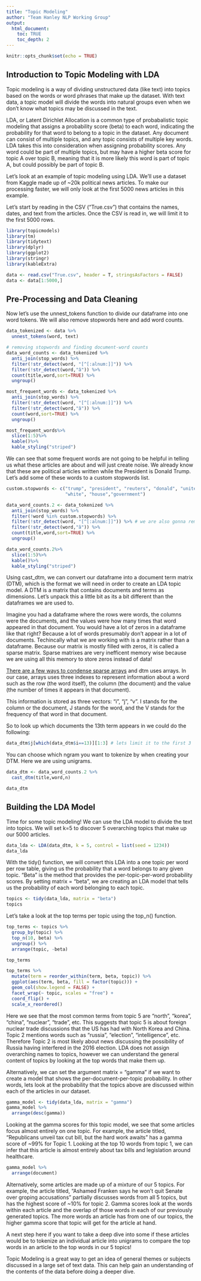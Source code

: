 ```yaml
---
title: "Topic Modeling"
author: "Team Hanley NLP Working Group"
output:
  html_document:
    toc: TRUE
    toc_depth: 2
---
```


```r
knitr::opts_chunk$set(echo = TRUE)
```

## Introduction to Topic Modeling with LDA
Topic modeling is a way of dividing unstructured data (like text) into topics based on the words or word phrases that make up the dataset. With text data, a topic model will divide the words into natural groups even when we don't know what topics may be discussed in the text.

LDA, or Latent Dirichlet Allocation is a common type of probabalistic topic modeling that assigns a probability score (beta) to each word, indicating the probability for that word to belong to a topic in the dataset. Any document can consist of multiple topics, and any topic consists of multiple key words. LDA takes this into consideration when assigning probability scores. Any word could be part of multiple topics, but may have a higher beta score for topic A over topic B, meaning that it is more likely this word is part of topic A, but could possibly be part of topic B.


Let's look at an example of topic modeling using LDA. We'll use a dataset from Kaggle made up of ~20k political news articles. To make our processing faster, we will only look at the first 5000 news articles in this example. 

Let's start by reading in the CSV ("True.csv") that contains the names, dates, and text from the articles. Once the CSV is read in, we will limit it to the first 5000 rows.
```r
library(topicmodels)
library(tm)
library(tidytext)
library(dplyr)
library(ggplot2)
library(stringr)
library(kableExtra)

data <- read.csv("True.csv", header = T, stringsAsFactors = FALSE)
data <- data[1:5000,]

```

## Pre-Processing and Data Cleaning
Now let's use the unnest_tokens function to divide our dataframe into one word tokens. We will also remove stopwords here and add word counts. 

```r
data_tokenized <- data %>% 
  unnest_tokens(word, text)

# removing stopwords and finding document-word counts
data_word_counts <- data_tokenized %>%
  anti_join(stop_words) %>%
  filter(!str_detect(word, "[^[:alnum:]]")) %>%
  filter(!str_detect(word,"â")) %>%
  count(title,word,sort=TRUE) %>%
  ungroup()

most_frequent_words <- data_tokenized %>%
  anti_join(stop_words) %>%
  filter(!str_detect(word, "[^[:alnum:]]")) %>%
  filter(!str_detect(word,"â")) %>%
  count(word,sort=TRUE) %>%
  ungroup()  

most_frequent_words%>%
  slice(1:5)%>%
  kable()%>%
  kable_styling("striped")

```

We can see that some frequent words are not going to be helpful in telling us what these articles are about and will just create noise. We already know that these are political articles written while the President is Donald Trump. Let's add some of these words to a custom stopwords list.

```r
custom.stopwords <- c("trump", "president", "reuters", "donald", "united","told",
                      "white", "house","government")

data_word_counts.2 <- data_tokenized %>%
  anti_join(stop_words) %>%
  filter(!word %in% custom.stopwords) %>%
  filter(!str_detect(word, "[^[:alnum:]]")) %>% # we are also gonna remove some irregularities
  filter(!str_detect(word,"â")) %>%
  count(title,word,sort=TRUE) %>%
  ungroup()

data_word_counts.2%>%
  slice(1:5)%>%
  kable()%>%
  kable_styling("striped")

```

Using cast_dtm, we can convert our dataframe into a document term matrix (DTM), which is the format we will need in order to create an LDA topic model. A DTM is a matrix that contains documents and terms as dimensions. Let's unpack this a little bit as its a bit different than the dataframes we are used to. 

Imagine you had a dataframe where the rows were words, the columns were the documents, and the values were how many times that word appeared in that document. You would have a lot of zeros in a dataframe like that right? Because a lot of words presumably don't appear in a lot of documents. Techincally what we are working with is a matrix rather than a dataframe. Because our matrix is mostly filled with zeros, it is called a sparse matrix. Sparse matrixes are very inefficent memory wise because we are using all this memory to store zeros instead of data!

[There are a few ways to condense sparse arrays](https://www.geeksforgeeks.org/sparse-matrix-representation/) and dtm uses arrays. In our case, arrays uses three indexes to represent information about a word such as the row (the word itself), the column (the document) and the value (the number of times it appears in that document). 

This information is stored as three vectors: "i", "j", "v". I stands for the column or the document, J stands for the word, and the V stands for the frequency of that word in that document. 

So to look up which documents the 13th term appears in we could do the following:

```r
data_dtm$j[which(data_dtm$i==13)][1:3] # lets limit it to the first 3
```



You can choose which ngram you want to tokenize by when creating your DTM. Here we are using unigrams.

```r
data_dtm <- data_word_counts.2 %>%
  cast_dtm(title,word,n)

data_dtm
```

## Building the LDA Model
Time for some topic modeling! We can use the LDA model to divide the text into topics. We will set k=5 to discover 5 overarching topics that make up our 5000 articles.  

```r
data_lda <- LDA(data_dtm, k = 5, control = list(seed = 1234))
data_lda
```

With the tidy() function, we will convert this LDA into a one topic per word per row table, giving us the probability that a word belongs to any given topic. "Beta" is the method that provides the per-topic-per-word probability scores. By setting matrix = "beta", we are creating an LDA model that tells us the probability of each word belonging to each topic.

```r
topics <- tidy(data_lda, matrix = "beta")
topics
```

Let's take a look at the top terms per topic using the top_n() function.

```r
top_terms <- topics %>%
  group_by(topic) %>%
  top_n(10, beta) %>%
  ungroup() %>%
  arrange(topic, -beta)

top_terms
```
```r

top_terms %>%
  mutate(term = reorder_within(term, beta, topic)) %>%
  ggplot(aes(term, beta, fill = factor(topic))) +
  geom_col(show.legend = FALSE) +
  facet_wrap(~ topic, scales = "free") +
  coord_flip() +
  scale_x_reordered()

```


Here we see that the most common terms from topic 5 are "north", "korea", "china", "nuclear", "trade", etc. This suggests that topic 5  is about foreign nuclear trade discussions that the US has had with North Korea and China. Topic 2 mentions words such as "russia", "election", "intelligence", etc. Therefore Topic 2 is most likely about news discussing the possibility of Russia having interfered in the 2016 election. LDA does not assign overarching names to topics, however we can understand the general content of topics by looking at the top words that make them up.

Alternatively, we can set the argument matrix = "gamma" if we want to create a model that shows the per-document-per-topic probability. In other words, lets look at the probability that the topics above are discussed within each of the articles in our dataset.

```r
gamma_model <- tidy(data_lda, matrix = "gamma")
gamma_model %>%
  arrange(desc(gamma))
```

Looking at the gamma scores for this topic model, we see that some articles focus almost entirely on one topic. For example, the article titled, "Republicans unveil tax cut bill, but the hard work awaits" has a gamma score of ~99% for Topic 1. Looking at the top 10 words from topic 1, we can infer that this article is almost entirely about tax bills and legislation around healthcare. 

```r
gamma_model %>%
  arrange(document)
```

Alternatively, some articles are made up of a mixture of our 5 topics. For example, the article titled, "Ashamed Franken says he won't quit Senate over groping accusations" partially discusses words from all 5 topics, but has the highest score of ~10% for topic 2. Gamma scores look at the words within each article and the overlap of those words in each of our previously generated topics. The more words an article has from one of our topics, the higher gamma score that topic will get for the article at hand.

A next step here if you want to take a deep dive into some if these articles would be to tokenize an individual article into unigrams to compare the top words in an article to the top words in our 5 topics!

Topic Modeling is a great way to get an idea of general themes or subjects discussed in a large set of text data. This can help gain an understanding of the contents of the data before doing a deeper dive.